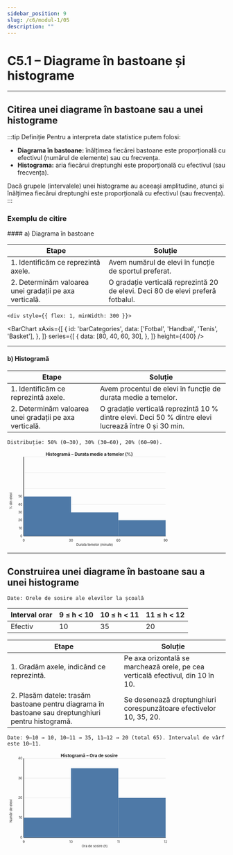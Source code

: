 ```yaml
---
sidebar_position: 9
slug: /c6/modul-1/05
description: ""
---
```



# C5.1 – Diagrame în bastoane și histograme

---

## Citirea unei diagrame în bastoane sau a unei histograme

:::tip Definiție
Pentru a interpreta date statistice putem folosi:
- **Diagrama în bastoane:** înălțimea fiecărei bastoane este proporțională cu efectivul (numărul de elemente) sau cu frecvența.
- **Histograma:** aria fiecărui dreptunghi este proporțională cu efectivul (sau frecvența).

Dacă grupele (intervalele) unei histograme au aceeași amplitudine, atunci și înălțimea fiecărui dreptunghi este proporțională cu efectivul (sau frecvența).
:::

### Exemplu de citire

<div style={{ display: 'flex', gap: '2rem', alignItems: 'flex-start', flexWrap: 'wrap' }}>
    <div style={{ flex: 3, minWidth: 300 }}>
#### a) Diagrama în bastoane

| Etape | Soluție |
|-------|---------|
| 1. Identificăm ce reprezintă axele. | Avem numărul de elevi în funcție de sportul preferat. |
| 2. Determinăm valoarea unei gradații pe axa verticală. | O gradație verticală reprezintă 20 de elevi. Deci 80 de elevi preferă fotbalul. |
</div>

    <div style={{ flex: 1, minWidth: 300 }}>
<BarChart
  xAxis={[
    {
      id: 'barCategories',
      data: ['Fotbal', 'Handbal', 'Tenis', 'Basket'],
    },
  ]}
  series={[
    {
      data: [80, 40, 60, 30],
    },
  ]}
  height={400}
/>
</div>
</div>

---

#### b) Histogramă

| Etape | Soluție |
|-------|---------|
| 1. Identificăm ce reprezintă axele. | Avem procentul de elevi în funcție de durata medie a temelor. |
| 2. Determinăm valoarea unei gradații pe axa verticală. | O gradație verticală reprezintă 10 % dintre elevi. Deci 50 % dintre elevi lucrează între 0 și 30 min. |

`Distribuție: 50% (0–30), 30% (30–60), 20% (60–90).`

<svg viewBox="0 0 800 350" width="100%" xmlns="http://www.w3.org/2000/svg">
<text x="300" y="16" text-anchor="middle" font-size="16" font-weight="700" fill="#222">Histogramă – Durata medie a temelor (%)</text>
<g stroke="#dddddd" stroke-width="1">
<line x1="60" y1="310" x2="580" y2="310"></line>
<line x1="60" y1="252" x2="580" y2="252"></line>
<line x1="60" y1="194" x2="580" y2="194"></line>
<line x1="60" y1="136" x2="580" y2="136"></line>
<line x1="60" y1="78" x2="580" y2="78"></line>
<line x1="60" y1="20" x2="580" y2="20"></line>
</g>
<g stroke="#222" stroke-width="2">
<line x1="60" y1="20" x2="60" y2="310"></line>
<line x1="60" y1="310" x2="580" y2="310"></line>
</g>
<g font-size="12" fill="#222" text-anchor="end">
<text x="55" y="314">0</text>
<text x="55" y="285">10</text>
<text x="55" y="256">20</text>
<text x="55" y="227">30</text>
<text x="55" y="198">40</text>
<text x="55" y="169">50</text>
<text x="18" y="150" transform="rotate(-90 18 150)">% din elevi</text>
</g>
<g font-size="12" fill="#222" text-anchor="middle">
<text x="60" y="330">0</text>
<text x="233.33" y="330">30</text>
<text x="406.67" y="330">60</text>
<text x="580" y="330">90</text>
<text x="320" y="346">Durata temelor (minute)</text>
</g>
<rect x="60" y="165" width="173.33" height="145" fill="#4e79a7"></rect>
<rect x="233.33" y="223" width="173.33" height="87" fill="#4e79a7"></rect>
<rect x="406.67" y="252" width="173.33" height="58" fill="#4e79a7"></rect>
</svg>

---

## Construirea unei diagrame în bastoane sau a unei histograme

`Date: Orele de sosire ale elevilor la școalǎ`

| Interval orar | 9 ≤ h < 10 | 10 ≤ h < 11 | 11 ≤ h < 12 |
|---------------|-----------|------------|------------|
| Efectiv       | 10        | 35         | 20         |

| Etape | Soluție |
|-------|---------|
| 1. Gradăm axele, indicând ce reprezintă. | Pe axa orizontală se marchează orele, pe cea verticală efectivul, din 10 în 10. |
| 2. Plasăm datele: trasăm bastoane pentru diagrama în bastoane sau dreptunghiuri pentru histogramă. | Se desenează dreptunghiuri corespunzătoare efectivelor 10, 35, 20. |

`Date: 9–10 → 10, 10–11 → 35, 11–12 → 20 (total 65). Intervalul de vârf este 10–11.`

<svg viewBox="0 0 800 350" width="100%" xmlns="http://www.w3.org/2000/svg">
<text x="300" y="16" text-anchor="middle" font-size="16" font-weight="700" fill="#222">Histogramă – Ora de sosire</text>
<g stroke="#dddddd" stroke-width="1">
<line x1="60" y1="310" x2="580" y2="310"></line>
<line x1="60" y1="237.5" x2="580" y2="237.5"></line>
<line x1="60" y1="165" x2="580" y2="165"></line>
<line x1="60" y1="92.5" x2="580" y2="92.5"></line>
<line x1="60" y1="20" x2="580" y2="20"></line>
</g>
<g stroke="#222" stroke-width="2">
<line x1="60" y1="20" x2="60" y2="310"></line>
<line x1="60" y1="310" x2="580" y2="310"></line>
</g>
<g font-size="12" fill="#222" text-anchor="end">
<text x="55" y="314">0</text>
<text x="55" y="241.5">10</text>
<text x="55" y="169">20</text>
<text x="55" y="96.5">30</text>
<text x="55" y="24">40</text>
<text x="18" y="170" transform="rotate(-90 18 170)">Număr de elevi</text>
</g>
<g font-size="12" fill="#222" text-anchor="middle">
<text x="60" y="330">9</text>
<text x="233.33" y="330">10</text>
<text x="406.67" y="330">11</text>
<text x="580" y="330">12</text>
<text x="320" y="346">Ora de sosire (h)</text>
</g>
<rect x="60" y="237.5" width="173.33" height="72.5" fill="#4e79a7"></rect>
<rect x="233.33" y="56.25" width="173.33" height="253.75" fill="#4e79a7"></rect>
<rect x="406.67" y="165" width="173.33" height="145" fill="#4e79a7"></rect>
</svg>
